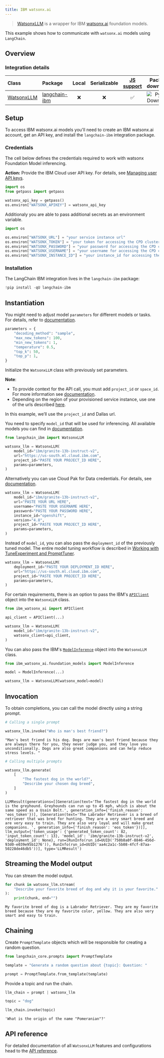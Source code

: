 ```yaml
---
title: IBM watsonx.ai
---
```


>[WatsonxLLM](https://ibm.github.io/watsonx-ai-python-sdk/fm_extensions.html#langchain) is a wrapper for IBM [watsonx.ai](https://www.ibm.com/products/watsonx-ai) foundation models.

This example shows how to communicate with `watsonx.ai` models using `LangChain`.

## Overview

### Integration details
| Class | Package | Local | Serializable | [JS support](https://js.langchain.com/docs/integrations/llms/ibm/) | Package downloads | Package latest |
| :--- | :--- | :---: | :---: |  :---: | :---: | :---: |
| [WatsonxLLM](https://python.langchain.com/api_reference/ibm/llms/langchain_ibm.llms.WatsonxLLM.html) | [langchain-ibm](https://python.langchain.com/api_reference/ibm/index.html) | ❌ | ❌ | ✅ | ![PyPI - Downloads](https://img.shields.io/pypi/dm/langchain-ibm?style=flat-square&label=%20) | ![PyPI - Version](https://img.shields.io/pypi/v/langchain-ibm?style=flat-square&label=%20) |

## Setup

To access IBM watsonx.ai models you'll need to create an IBM watsonx.ai account, get an API key, and install the `langchain-ibm` integration package.

### Credentials

The cell below defines the credentials required to work with watsonx Foundation Model inferencing.

**Action:** Provide the IBM Cloud user API key. For details, see
[Managing user API keys](https://cloud.ibm.com/docs/account?topic=account-userapikey&interface=ui).


```python
import os
from getpass import getpass

watsonx_api_key = getpass()
os.environ["WATSONX_APIKEY"] = watsonx_api_key
```

Additionaly you are able to pass additional secrets as an environment variable. 


```python
import os

os.environ["WATSONX_URL"] = "your service instance url"
os.environ["WATSONX_TOKEN"] = "your token for accessing the CPD cluster"
os.environ["WATSONX_PASSWORD"] = "your password for accessing the CPD cluster"
os.environ["WATSONX_USERNAME"] = "your username for accessing the CPD cluster"
os.environ["WATSONX_INSTANCE_ID"] = "your instance_id for accessing the CPD cluster"
```

### Installation

The LangChain IBM integration lives in the `langchain-ibm` package:


```python
!pip install -qU langchain-ibm
```

## Instantiation

You might need to adjust model `parameters` for different models or tasks. For details, refer to [documentation](https://ibm.github.io/watsonx-ai-python-sdk/fm_model.html#metanames.GenTextParamsMetaNames).


```python
parameters = {
    "decoding_method": "sample",
    "max_new_tokens": 100,
    "min_new_tokens": 1,
    "temperature": 0.5,
    "top_k": 50,
    "top_p": 1,
}
```

Initialize the `WatsonxLLM` class with previously set parameters.


**Note**: 

- To provide context for the API call, you must add `project_id` or `space_id`. For more information see [documentation](https://www.ibm.com/docs/en/watsonx-as-a-service?topic=projects).
- Depending on the region of your provisioned service instance, use one of the urls described [here](https://ibm.github.io/watsonx-ai-python-sdk/setup_cloud.html#authentication).

In this example, we’ll use the `project_id` and Dallas url.


You need to specify `model_id` that will be used for inferencing. All available models you can find in [documentation](https://ibm.github.io/watsonx-ai-python-sdk/fm_model.html#TextModels).


```python
from langchain_ibm import WatsonxLLM

watsonx_llm = WatsonxLLM(
    model_id="ibm/granite-13b-instruct-v2",
    url="https://us-south.ml.cloud.ibm.com",
    project_id="PASTE YOUR PROJECT_ID HERE",
    params=parameters,
)
```

Alternatively you can use Cloud Pak for Data credentials. For details, see [documentation](https://ibm.github.io/watsonx-ai-python-sdk/setup_cpd.html).    


```python
watsonx_llm = WatsonxLLM(
    model_id="ibm/granite-13b-instruct-v2",
    url="PASTE YOUR URL HERE",
    username="PASTE YOUR USERNAME HERE",
    password="PASTE YOUR PASSWORD HERE",
    instance_id="openshift",
    version="4.8",
    project_id="PASTE YOUR PROJECT_ID HERE",
    params=parameters,
)
```

Instead of `model_id`, you can also pass the `deployment_id` of the previously tuned model. The entire model tuning workflow is described in [Working with TuneExperiment and PromptTuner](https://ibm.github.io/watsonx-ai-python-sdk/pt_tune_experiment_run.html).


```python
watsonx_llm = WatsonxLLM(
    deployment_id="PASTE YOUR DEPLOYMENT_ID HERE",
    url="https://us-south.ml.cloud.ibm.com",
    project_id="PASTE YOUR PROJECT_ID HERE",
    params=parameters,
)
```

For certain requirements, there is an option to pass the IBM's [`APIClient`](https://ibm.github.io/watsonx-ai-python-sdk/base.html#apiclient) object into the `WatsonxLLM` class.


```python
from ibm_watsonx_ai import APIClient

api_client = APIClient(...)

watsonx_llm = WatsonxLLM(
    model_id="ibm/granite-13b-instruct-v2",
    watsonx_client=api_client,
)
```

You can also pass the IBM's [`ModelInference`](https://ibm.github.io/watsonx-ai-python-sdk/fm_model_inference.html) object into the `WatsonxLLM` class.


```python
from ibm_watsonx_ai.foundation_models import ModelInference

model = ModelInference(...)

watsonx_llm = WatsonxLLM(watsonx_model=model)
```

## Invocation
To obtain completions, you can call the model directly using a string prompt.


```python
# Calling a single prompt

watsonx_llm.invoke("Who is man's best friend?")
```



```output
"Man's best friend is his dog. Dogs are man's best friend because they are always there for you, they never judge you, and they love you unconditionally. Dogs are also great companions and can help reduce stress levels. "
```



```python
# Calling multiple prompts

watsonx_llm.generate(
    [
        "The fastest dog in the world?",
        "Describe your chosen dog breed",
    ]
)
```



```output
LLMResult(generations=[[Generation(text='The fastest dog in the world is the greyhound. Greyhounds can run up to 45 mph, which is about the same speed as a Usain Bolt.', generation_info={'finish_reason': 'eos_token'})], [Generation(text='The Labrador Retriever is a breed of retriever that was bred for hunting. They are a very smart breed and are very easy to train. They are also very loyal and will make great companions. ', generation_info={'finish_reason': 'eos_token'})]], llm_output={'token_usage': {'generated_token_count': 82, 'input_token_count': 13}, 'model_id': 'ibm/granite-13b-instruct-v2', 'deployment_id': None}, run=[RunInfo(run_id=UUID('750b8a0f-8846-456d-93d0-e039e95b1276')), RunInfo(run_id=UUID('aa4c2a1c-5b08-4fcf-87aa-50228de46db5'))], type='LLMResult')
```


## Streaming the Model output 

You can stream the model output.


```python
for chunk in watsonx_llm.stream(
    "Describe your favorite breed of dog and why it is your favorite."
):
    print(chunk, end="")
```
```output
My favorite breed of dog is a Labrador Retriever. They are my favorite breed because they are my favorite color, yellow. They are also very smart and easy to train.
```
## Chaining
Create `PromptTemplate` objects which will be responsible for creating a random question.


```python
from langchain_core.prompts import PromptTemplate

template = "Generate a random question about {topic}: Question: "

prompt = PromptTemplate.from_template(template)
```

Provide a topic and run the chain.


```python
llm_chain = prompt | watsonx_llm

topic = "dog"

llm_chain.invoke(topic)
```



```output
'What is the origin of the name "Pomeranian"?'
```


## API reference

For detailed documentation of all `WatsonxLLM` features and configurations head to the [API reference](https://python.langchain.com/api_reference/ibm/llms/langchain_ibm.llms.WatsonxLLM.html).
